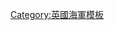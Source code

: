 {{Navbox
|name = 女王陛下海軍
|title = {{flagicon|United Kingdom|naval}}&nbsp;[[女王陛下海軍]] {{flagdeco|United Kingdom}}
|state = {{{state|autocollapse}}}
|listclass = hlist
|image= [[File:Naval Ensign of the United Kingdom.svg|border|100px|right]]

|group1=指揮官職
|list1=
*[[國防大臣 (英國)|國防大臣]]
*{{tsl|en|Minister for the Armed Forces|武裝部隊政務次官}}
*[[第一海務大臣]]
*{{tsl|en|Second Sea Lord|第二海務大臣}}
*{{tsl|en|Fleet Commander|艦隊司令}}
*{{tsl|en|Allied Maritime Command|聯合海事司令}}
*{{tsl|en|Commandant General Royal Marines|英國皇家海軍陸戰隊司令 |皇家海軍陸戰隊司令}}
*{{tsl|en|Judge Advocate General of the Armed Forces|武裝部隊軍法長官}}
*{{tsl|en|Warrant Officer of the Naval Service|女王陛下海軍准尉}}
*{{tsl|en|Corps Regimental Sergeant Major|軍團軍士長}}
*[[海軍元帥 (英國皇家海軍)|海軍元帥]]
|group2=組成部分
|list2={{Navbox|subgroup
|group1=[[英國皇家海軍]]
|list1=
*{{tsl|en|Royal Navy Surface Fleet|英國皇家海軍水面艦隊|水面艦隊}}
*[[艦隊航空隊]]
*{{tsl|en|Royal Navy Submarine Service|皇家海軍潛艇隊|潛艇隊}}
*{{tsl|en|Royal Navy Medical Service|皇家海軍軍醫部|軍醫部}} 
*{{tsl|en|Queen Alexandra's Royal Naval Nursing Service|雅麗珊皇后皇家海軍護士部|雅麗珊皇后皇家海軍護士部 (QARNNS)}}
*{{tsl|en|Royal Navy Chaplaincy Service|皇家海軍艦隊牧師|艦隊牧師}}
*{{tsl|en|Royal Navy Police|皇家海軍憲兵}}
|group2=[[英國皇家海軍陸戰隊]]
|list2=
*[[英國皇家海軍陸戰隊第3突擊旅|第3突擊旅]]
*[[特殊舟艇隊]]
*{{tsl|en|Royal Marines Band Service|皇家海軍軍樂隊|軍樂隊}}
|group3=[[英國皇家海軍後備隊]]
|list3=*
|group4={{tsl|en|Royal Marines Reserve|英國皇家海軍陸戰隊後備隊}}
|list4=*
|group5={{tsl|en|Naval Careers Service|海軍人事部}}
|list5=*
}}
|group3=歷史與未來
|list3=
*{{tsl|en|Admiralty in the 16th century|16世紀海軍部}}
*{{tsl|en|Admiralty in the 17th century|17世紀海軍部}}
*{{tsl|en|Admiralty in the 18th century|18世紀海軍部}}
*{{tsl|en|Customs and traditions of the Royal Navy|英國皇家海軍傳統|傳統}}
*{{tsl|en|List of fleets and major commands of the Royal Navy|英國艦隊列表|歷史上的艦隊}}
*{{tsl|en|Future of the Royal Navy|英國皇家海軍未來}}
*{{tsl|en|History of the Royal Navy|英國皇家海軍歷史}}
*{{tsl|en|History of the Royal Marines|英國皇家海軍陸戰隊歷史}}
*[[貝爾法斯特號輕巡洋艦]]
*[[國家航海博物館]]
*{{tsl|en|National Museum of the Royal Navy|皇家海軍博物館}}
*{{tsl|en|Naval Historical Branch|海軍歷史分部}}
|group4=作戰指揮
|list4=
*{{tsl|en|Navy Command (Ministry of Defence)|海軍指揮部}}
*{{tsl|en|Commander United Kingdom Maritime Forces|英國海軍指揮官}}
*{{tsl|en|Commandant General Royal Marines|英國皇家海軍陸戰隊司令}}
*{{tsl|en|List of fleets and major commands of the Royal Navy|英國艦隊列表}}
|group5=艦隊
|list5=
*{{tsl|en|List of active Royal Navy ships|英國皇家海軍現役艦隻|英國皇家海軍艦隊}}
*{{tsl|en|List of Royal Fleet Auxiliary ship names|皇家輔助艦隊船隻列表|皇家輔助艦隊}}
*{{tsl|en|Standing Royal Navy deployments|英國皇家海軍艦隊部署|艦隊部署}}
*{{tsl|en|List of fleets and major commands of the Royal Navy|英國皇家海軍歷史艦隊|歷史艦隊}}
|group6=船艦
|list6=
*[[英國皇家海軍航空母艦列表|航空母艦]]
*{{tsl|en|List of escort carriers of the Royal Navy|英國皇家海軍護航航空母艦列表|護航航空母艦}}
*{{tsl|en|List of seaplane carriers of the Royal Navy|英國皇家海軍水上飛機母艦列表|水上飛機母艦}}
*{{tsl|en|List of amphibious warfare ships of the Royal Navy|英國皇家海軍兩棲船艦列表|兩棲船艦}}
*{{tsl|en|List of battlecruisers of the Royal Navy|英國皇家海軍戰鬥巡洋艦列表|戰鬥巡洋艦}}
*[[英國皇家海軍戰艦列表|戰艦]]
*{{tsl|en|List of pre-dreadnought battleships of the Royal Navy|英國皇家海軍前無畏艦列表|前無畏艦}}
*{{tsl|en|List of bomb vessels of the Royal Navy|英國皇家海軍臼砲艦列表|臼砲艦}}
*{{tsl|en|List of corvette and sloop classes of the Royal Navy|英國皇家海軍小型風帆戰船列表|小型風帆戰船}}
*{{tsl|en|List of cruiser classes of the Royal Navy|英國皇家海軍巡洋艦列表|巡洋艦}}
*{{tsl|en|List of destroyer classes of the Royal Navy|英國皇家海軍驅逐艦列表|驅逐艦}}
*{{tsl|en|List of fireships of the Royal Navy|英國皇家海軍火船列表|火船}}
*{{tsl|en|List of frigate classes of the Royal Navy|英國皇家海軍巡防艦列表|巡防艦}}
*{{tsl|en|List of gun-brigs of the Royal Navy|英國皇家海軍雙桅橫帆船列表|雙桅橫帆船}}
*{{tsl|en|List of gunboat and gunvessel classes of the Royal Navy|英國皇家海軍巡邏艦列表|巡邏艦}}
*{{tsl|en|List of hospitals and hospital ships of the Royal Navy|英國皇家海軍醫療船列表|醫療船}}
*{{tsl|en|List of ironclads of the Royal Navy|英國皇家海軍鐵甲艦列表|鐵甲艦}}
*{{tsl|en|List of mine countermeasure vessels of the Royal Navy|英國皇家海軍掃雷艇列表|掃雷艇}}
*{{tsl|en|List of monitors of the Royal Navy|英國皇家海軍淺水重炮艦列表|淺水重炮艦}}
*{{tsl|en|List of patrol vessels of the Royal Navy|英國皇家海軍巡邏船列表|巡邏船}}
*{{tsl|en|List of royal yachts of the United Kingdom|英國皇家遊艇列表|皇家遊艇}}
*{{tsl|en|List of ships of the line of the Royal Navy|英國皇家海軍風帆戰列艦列表|風帆戰列艦}}
*{{tsl|en|List of submarine classes of the Royal Navy|英國皇家海軍潛水艇列表|潛水艇}}
*{{tsl|en|List of support ships of the Royal Navy|英國皇家海軍補給艦列表|補給艦}}
*{{tsl|en|List of survey vessels of the Royal Navy|英國皇家海軍測量船列表|測量船}}
*{{tsl|en|List of active Royal Marines military watercraft|英國皇家海軍陸戰隊船隻列表|海軍陸戰隊船隻}}
*{{tsl|en|List of ship names of the Royal Navy|英國皇家海軍船名列表|歷史上的船名}}
|group7=管理機構
|list7=
*{{tsl|en|Defence Council of the United Kingdom|英國國防理事會|國防理事會}}
*[[海軍部委員會]]
*[[海軍委員會]]
*{{tsl|en|Navy Command (Ministry of Defence)|海軍指揮部}}
|group8=高階軍官
|list8=
*{{tsl|en|Assistant Chief of the Naval Staff (Aviation & Carriers)|助理海軍參謀長 (航空與航空母艦)}}
*{{tsl|en|Assistant Chief of the Naval Staff|助理海軍參謀長|助理海軍參謀長 (戰力)}}
*{{tsl|en|Naval Secretary|海軍秘書處|助理海軍參謀長 (人員)}}
*{{tsl|en|Assistant Chief of the Naval Staff|助理海軍參謀長|助理海軍參謀長 (政策)}}
*{{tsl|en|Assistant Chief of the Naval Staff|助理海軍參謀長|助理海軍參謀長 (船艦)}}
*{{tsl|en|Assistant Chief of the Naval Staff|助理海軍參謀長|助理海軍參謀長 (潛艇)}}
*{{tsl|en|Assistant Chief of the Naval Staff|助理海軍參謀長|助理海軍參謀長 (支援)}}
*{{tsl|en|Assistant Chief of the Naval Staff|助理海軍參謀長|助理海軍參謀長 (訓練)}}
*{{tsl|en|Chaplain of the Fleet|艦隊牧師}}
*{{tsl|en|Fourth Sea Lord|第四海務大臣|海軍軍需官}}
*{{tsl|en|Controller of the Navy (Royal Navy)||Controller of the Navy}}
*{{tsl|en|Commandant General Royal Marines|英國皇家海軍陸戰隊司令}}
*{{tsl|en|Commander Operations (Royal Navy)|英國皇家海軍作戰司令|作戰司令}}
*{{tsl|en|Commander UK Amphibious Forces|英國兩棲部隊司令}}
*{{tsl|en|Commander United Kingdom Maritime Forces|英國海軍指揮官}}
*{{tsl|en|Naval Staff Directorate|海軍參謀準將}}
*{{tsl|en|Royal Fleet Auxiliary|皇家輔助艦隊準將}}
*{{tsl|en|Flag Officer, Training and Recruitment|訓練及召募將官}}
*{{tsl|en|Naval Secretary|海軍秘書長}}
*{{tsl|en|Flag Officer Scotland and Northern Ireland|蘇格蘭及北愛爾蘭海將官}}
*{{tsl|en|Flag Officer Sea Training|海上訓練將官}}
*{{tsl|en|Naval Secretary|海軍秘書處}}
*[[艦隊航空隊]]
*{{tsl|en|Rear Admiral Submarines|潛艇部隊海軍少將}}
*{{tsl|en|Commander United Kingdom Maritime Forces and Rear Admiral Surface Ships|水面船隻海軍少將}}
|group9=人員及訓練
|list9=
*{{tsl|en|Admiralty Interview Board|海軍部面試委員會}}
*[[不列颠尼亚皇家海军学院]]
*{{tsl|en|Commando Training Centre Royal Marines|英國皇家海軍陸戰隊突擊旅訓練中心}}
*{{tsl|en|Defence Academy of the United Kingdom|英國國防學院}}
*{{tsl|en|HMS Raleigh (shore establishment)|雷利號}}
*{{tsl|en|HMS Sultan (establishment)|蘇丹號}}
*{{tsl|en|Royal Corps of Naval Constructors|皇家海軍建設軍團}}
*{{tsl|en|Royal Navy Chaplaincy Service|皇家海軍艦隊牧師|艦隊牧師}}
*{{tsl|en|Royal Navy Submarine School|皇家海軍潛艇學校}}
*{{tsl|en|Flag Officer Sea Training|海軍將官海上訓練}}
|group10=裝備
|list10=
*{{tsl|en|Uniforms of the Royal Navy|英國皇家海軍制服|制服}}
*{{tsl|en|Royal Navy officer rank insignia|英國皇家海軍軍官軍銜|軍官軍銜}}
*{{tsl|en|Royal Navy ratings rank insignia|英國皇家海軍士官軍銜|士官軍銜}}
|group11=過往組成部分
|list11=
*{{tsl|en|Naval Intelligence Division|海軍情報署}}
*{{tsl|en|Naval Recruitment Training Agency|海軍召募及訓練部}}
*{{tsl|en|Royal Corps of Naval Constructors|皇家海軍建設軍團}}
*{{tsl|en|Royal Maritime Auxiliary Service|皇家輔助海事署}}
*{{tsl|en|Royal Naval Academy|皇家海軍學院}}
*{{tsl|en|Royal Naval Auxiliary Service|皇家海軍輔助部隊}}
*[[格林威治皇家海军学院]]
*{{tsl|en|Royal Naval Air Service|皇家海軍航空隊}}
*{{tsl|en|Royal Naval Supply and Transport Service|皇家海軍補給及運輸部}}
*[[英國皇家海軍後備隊|英國皇家海軍義勇後備隊]]
*{{tsl|en|Royal School of Naval Architecture|皇家船舶工程學校}}
*{{tsl|en|Women's Royal Naval Service|皇家海軍女士部}}
|group12=過往管理機構
|list12=
*[[英国海军部 (1709年至1964年)|海軍部]]
*{{tsl|en|Admiralty Naval Staff|海軍部海軍參謀}}
*{{tsl|en|Admiralty War Staff|海軍部戰爭參謀}}
*{{tsl|en|Admiralty Navy War Council|海軍部海戰理事會}}
*{{tsl|en|Board of Admiralty|海軍部委員會 (1964年前)}}
*{{tsl|en|Navy Board|海軍委員會 (1546年至1832年)}}
*{{tsl|en|Sick and Hurt Commissioners|傷病委員會}}
*{{tsl|en|Transport Board (Royal Navy)|皇家海軍運輸委員會|運輸委員會}}
*{{tsl|en|Victualling Commissioners|糧食委員會}}
|group13=過往指揮官職
|list13=
*{{tsl|en|Secretary of State (England)|大臣 (英格蘭)|大臣}}
*[[海軍大臣 (英國)|海軍大臣]]
*[[第一海軍大臣]]
*{{tsl|en|Admiralty War Staff|海軍部戰爭參謀|海軍部戰爭參謀長}}
*{{tsl|en|Commander-in-Chief Fleet|艦隊總司令}}
*{{tsl|en|Commander-in-Chief, Naval Home Command (Royal Navy)|海軍本土總司令}}
*{{tsl|en|Deputy First Sea Lord|副第一海務大臣}}
*{{tsl|en|Deputy Chief of the Naval Staff (United Kingdom)|英國海軍參謀次長|海軍參謀次長}}
*{{tsl|en|Third Sea Lord|第三海務大臣}}
*{{tsl|en|Fourth Sea Lord|第四海務大臣}}
*{{tsl|en|Fifth Sea Lord|第五海務大臣}}
*{{tsl|en|Vice Chief of the Naval Staff (United Kingdom)|英國海軍副參謀長|海軍副參謀長}}
*{{tsl|en|Judge Advocate of the Fleet|艦隊軍法長官}}
|below={{icon|category}} '''[[:Category:英國皇家海軍|分類]]'''
}}<noinclude>
{{collapsible option}}
[[Category:英國海軍模板]]</noinclude>